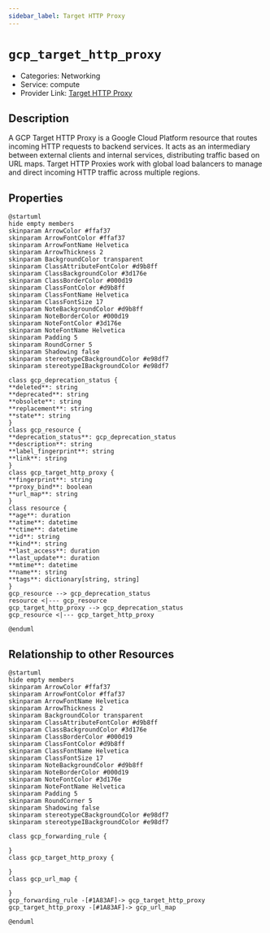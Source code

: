 ```yaml
---
sidebar_label: Target HTTP Proxy
---
```


# `gcp_target_http_proxy`

- Categories: Networking
- Service: compute
- Provider Link: [Target HTTP Proxy](https://cloud.google.com/load-balancing/docs/target-proxies)

## Description

A GCP Target HTTP Proxy is a Google Cloud Platform resource that routes incoming HTTP requests to backend services. It acts as an intermediary between external clients and internal services, distributing traffic based on URL maps. Target HTTP Proxies work with global load balancers to manage and direct incoming HTTP traffic across multiple regions.

## Properties

<ZoomPanPinch>

```kroki imgType="plantuml" imgAlt="Diagram of Target HTTP Proxy data model"
@startuml
hide empty members
skinparam ArrowColor #ffaf37
skinparam ArrowFontColor #ffaf37
skinparam ArrowFontName Helvetica
skinparam ArrowThickness 2
skinparam BackgroundColor transparent
skinparam ClassAttributeFontColor #d9b8ff
skinparam ClassBackgroundColor #3d176e
skinparam ClassBorderColor #000d19
skinparam ClassFontColor #d9b8ff
skinparam ClassFontName Helvetica
skinparam ClassFontSize 17
skinparam NoteBackgroundColor #d9b8ff
skinparam NoteBorderColor #000d19
skinparam NoteFontColor #3d176e
skinparam NoteFontName Helvetica
skinparam Padding 5
skinparam RoundCorner 5
skinparam Shadowing false
skinparam stereotypeCBackgroundColor #e98df7
skinparam stereotypeIBackgroundColor #e98df7

class gcp_deprecation_status {
**deleted**: string
**deprecated**: string
**obsolete**: string
**replacement**: string
**state**: string
}
class gcp_resource {
**deprecation_status**: gcp_deprecation_status
**description**: string
**label_fingerprint**: string
**link**: string
}
class gcp_target_http_proxy {
**fingerprint**: string
**proxy_bind**: boolean
**url_map**: string
}
class resource {
**age**: duration
**atime**: datetime
**ctime**: datetime
**id**: string
**kind**: string
**last_access**: duration
**last_update**: duration
**mtime**: datetime
**name**: string
**tags**: dictionary[string, string]
}
gcp_resource --> gcp_deprecation_status
resource <|--- gcp_resource
gcp_target_http_proxy --> gcp_deprecation_status
gcp_resource <|--- gcp_target_http_proxy

@enduml
```

</ZoomPanPinch>

## Relationship to other Resources

<ZoomPanPinch>

```kroki imgType="plantuml" imgAlt="Diagram of Target HTTP Proxy resource relationships"
@startuml
hide empty members
skinparam ArrowColor #ffaf37
skinparam ArrowFontColor #ffaf37
skinparam ArrowFontName Helvetica
skinparam ArrowThickness 2
skinparam BackgroundColor transparent
skinparam ClassAttributeFontColor #d9b8ff
skinparam ClassBackgroundColor #3d176e
skinparam ClassBorderColor #000d19
skinparam ClassFontColor #d9b8ff
skinparam ClassFontName Helvetica
skinparam ClassFontSize 17
skinparam NoteBackgroundColor #d9b8ff
skinparam NoteBorderColor #000d19
skinparam NoteFontColor #3d176e
skinparam NoteFontName Helvetica
skinparam Padding 5
skinparam RoundCorner 5
skinparam Shadowing false
skinparam stereotypeCBackgroundColor #e98df7
skinparam stereotypeIBackgroundColor #e98df7

class gcp_forwarding_rule {

}
class gcp_target_http_proxy {

}
class gcp_url_map {

}
gcp_forwarding_rule -[#1A83AF]-> gcp_target_http_proxy
gcp_target_http_proxy -[#1A83AF]-> gcp_url_map

@enduml
```

</ZoomPanPinch>
